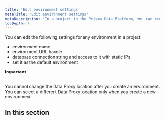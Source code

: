 ```yaml
---
title: 'Edit environment settings'
metaTitle: 'Edit environment settings'
metaDescription: 'In a project in the Prisma Data Platform, you can create multiple environments to associate a Prisma schema on a repository branch with a database and, thus, separate database development activities with JavaScript/TypeScript and Prisma ORM.'
tocDepth: 3
---
```


<TopBlock>

You can edit the following settings for any environment in a project:

* environment name
* environment URL handle
* database connection string and access to it with static IPs
* set it as the default environment 

<Admonition type="alert">

**Important**<br /><br />

You cannot change the Data Proxy location after you create an environment. You can select a different Data Proxy location only when you create a new environment.

</Admonition>

</TopBlock>

## In this section

<Subsections depth="2" />